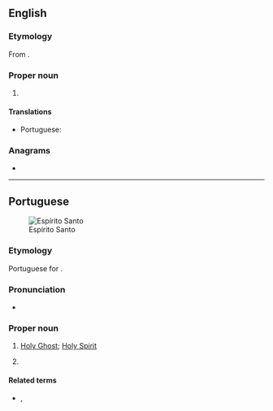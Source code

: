 {{also|Espiritu Santo}}

==English==
{{wikipedia}}

===Etymology===
From {{bor|en|pt|Espírito Santo||Holy Ghost}}.

===Proper noun===
{{en-proper noun|head=Espírito Santo}}

# {{place|en|state|r/Southeast Region|c/Brazil|capital=Vitória}}

====Translations====
{{trans-top|state in south-eastern Brazil}}
* Portuguese: {{t+|pt|Espírito Santo|m}}
{{trans-mid}}
{{trans-bottom}}

===Anagrams===
* {{anagrams|en|a=aeiinooprsstt|operationists|posterisation}}

----

==Portuguese==
[[Image:Brazil State EspiritoSanto.svg|thumb|Espírito Santo]]

===Etymology===
Portuguese for {{m|en|Holy Ghost}}.

===Pronunciation===
{{pt-IPA}}
* {{audio|pt|Pt-br Espírito Santo.ogg|Audio (BR)}}

===Proper noun===
{{pt-proper noun|m}}

# {{lb|pt|Christianity}} [[Holy Ghost]]; [[Holy Spirit]] {{gloss|one of the three figures of the Holy Trinity}}
# {{place|pt|state|macroregion/pt:Southeast Region|c/pt:Brazil|capital=pt:Vitória}}
#: {{syn|pt|ES}} {{gloss|abbreviation}}

====Related terms====
* {{l|pt|capixaba}}, {{l|pt|espírito-santense}} {{gloss|[[demonym]]s of the state}}
